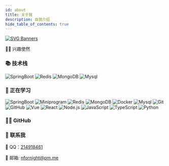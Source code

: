 ```yaml
---
id: about
title: 关于我
description: 自我介绍
hide_table_of_contents: true
---
```



[![SVG Banners](https://svg-banners.vercel.app/api?type=origin&text1=About%20me%20🤠&width=1000&height=400)](https://docs.nfornight.fun/about)

👨‍💻 兴趣使然

### 📚 技术栈

![SpringBoot](https://img.shields.io/badge/-Spring%20Boot-333333?style=flat&logo=SpringBoot)  ![Redis](https://img.shields.io/badge/-Redis-333333?style=flat&logo=redis) ![MongoDB](https://img.shields.io/badge/-MongoDB-333333?style=flat&logo=mongodb) ![Mysql](https://img.shields.io/badge/-Mysql-333333?style=flat&logo=mysql)

### 🔭 正在学习

![SpringBoot](https://img.shields.io/badge/-Spring%20Boot-333333?style=flat&logo=SpringBoot) ![Miniprogram](https://img.shields.io/badge/-Miniprogram-333333?style=flat&logo=wechat) ![Redis](https://img.shields.io/badge/-Redis-333333?style=flat&logo=redis) ![MongoDB](https://img.shields.io/badge/-MongoDB-333333?style=flat&logo=mongodb) ![Docker](https://img.shields.io/badge/-Docker-333333?style=flat&logo=docker) ![Mysql](https://img.shields.io/badge/-Mysql-333333?style=flat&logo=mysql) ![Git](https://img.shields.io/badge/-Git-333333?style=flat-square&logo=git) ![GitHub](https://img.shields.io/badge/-GitHub-333333?style=flat-square&logo=github) ![Vue](https://img.shields.io/badge/-Vue-333333?style=flat&logo=vue.js) ![React](https://img.shields.io/badge/-React-333333?style=flat&logo=react) ![Node.js](https://img.shields.io/badge/-Node-333333?style=flat&logo=node.js) ![JavaScript](https://img.shields.io/badge/-JavaScript-333333?style=flat&logo=javascript) ![TypeScript](https://img.shields.io/badge/-TypeScript-333333?style=flat&logo=typescript) ![Python](https://img.shields.io/badge/-Python-333333?style=flat&logo=python)

### 👨‍💻 GitHub

<div style={{display: 'flex', 'flex-wrap': 'wrap'}}>
  <ThemedImage
    sources={{
      light: useBaseUrl(
        'http://github-profile-summary-cards.vercel.app/api/cards/repos-per-language?username=NforNight&theme=vue',
      ),
      dark: useBaseUrl(
        'http://github-profile-summary-cards.vercel.app/api/cards/repos-per-language?username=NforNight&theme=dracula',
      ),
    }}
  />
  <ThemedImage
    sources={{
      light: useBaseUrl(
        'http://github-profile-summary-cards.vercel.app/api/cards/stats?username=NforNight&theme=vue',
      ),
      dark: useBaseUrl(
        'http://github-profile-summary-cards.vercel.app/api/cards/stats?username=NforNight&theme=dracula',
      ),
    }}
  />
  <ThemedImage
    sources={{
      light: useBaseUrl(
        'http://github-profile-summary-cards.vercel.app/api/cards/profile-details?username=NforNight&theme=vue',
      ),
      dark: useBaseUrl(
        'http://github-profile-summary-cards.vercel.app/api/cards/profile-details?username=NforNight&theme=dracula',
      ),
    }}
  />
</div>

### 💬 联系我


🐧 QQ：[214918461](http://wpa.qq.com/msgrd?v=3&uin=214918461&site=qq&menu=yes)

📮 邮箱: [nfornight@pm.me](mailto:nfornight@pm.me)
